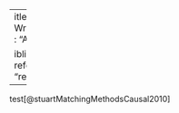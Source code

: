  ---
title             : "Analysis Write-up"
author:           : "Author"

bibliography      : ["r-references.bib", "references.bib"]

---


test[@stuartMatchingMethodsCausal2010]